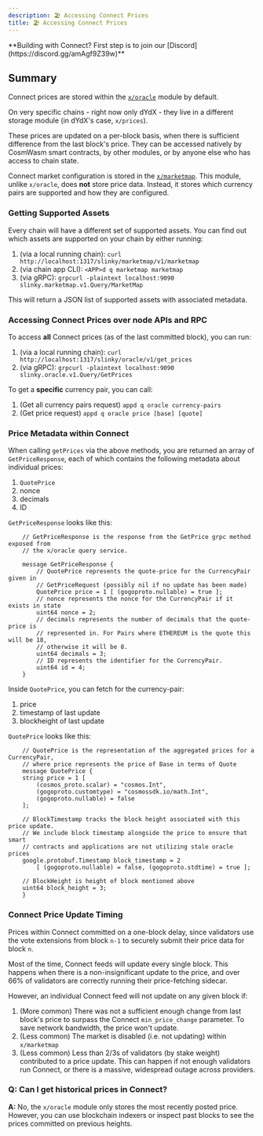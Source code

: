 ```yaml
---
description: 🏖️ Accessing Connect Prices
title: 🏖️ Accessing Connect Prices
---
```


<Note>
    **Building with Connect? First step is to join our [Discord](https://discord.gg/amAgf9Z39w)**
</Note>

## Summary

Connect prices are stored within the [`x/oracle`](https://github.com/skip-mev/slinky/tree/main/x/oracle) module by default.

On very specific chains - right now only dYdX - they live in a different storage module (in dYdX's case, `x/prices`).

These prices are updated on a per-block basis, when there is sufficient difference from the last block's price. They can be accessed natively by CosmWasm smart contracts, by other modules, or by anyone else who has access to chain state.

Connect market configuration is stored in the [`x/marketmap`](https://github.com/skip-mev/slinky/tree/main/x/marketmap). This module, unlike `x/oracle`, does **not** store price data. Instead, it stores which currency pairs are supported and how they are configured.

### Getting Supported Assets

Every chain will have a different set of supported assets. You can find out which assets are supported on your chain by either running:

1. (via a local running chain): `curl http://localhost:1317/slinky/marketmap/v1/marketmap`
2. (via chain app CLI): `<APP>d q marketmap marketmap`
3. (via gRPC): `grpcurl -plaintext localhost:9090 slinky.marketmap.v1.Query/MarketMap`

This will return a JSON list of supported assets with associated metadata.

### Accessing Connect Prices over node APIs and RPC

To access **all** Connect prices (as of the last committed block), you can run:

1. (via a local running chain): `curl http://localhost:1317/slinky/oracle/v1/get_prices`
2. (via gRPC): `grpcurl -plaintext localhost:9090 slinky.oracle.v1.Query/GetPrices`

To get a **specific** currency pair, you can call:

1. (Get all currency pairs request) `appd q oracle currency-pairs`
2. (Get price request) `appd q oracle price [base] [quote]`

### Price Metadata within Connect

When calling `getPrices` via the above methods, you are returned an array of `GetPriceResponse`, each of which contains the following metadata about individual prices:

1. `QuotePrice`
2. nonce
3. decimals
4. ID

`GetPriceResponse` looks like this:

```
    // GetPriceResponse is the response from the GetPrice grpc method exposed from
    // the x/oracle query service.

    message GetPriceResponse {
        // QuotePrice represents the quote-price for the CurrencyPair given in
        // GetPriceRequest (possibly nil if no update has been made)
        QuotePrice price = 1 [ (gogoproto.nullable) = true ];
        // nonce represents the nonce for the CurrencyPair if it exists in state
        uint64 nonce = 2;
        // decimals represents the number of decimals that the quote-price is
        // represented in. For Pairs where ETHEREUM is the quote this will be 18,
        // otherwise it will be 8.
        uint64 decimals = 3;
        // ID represents the identifier for the CurrencyPair.
        uint64 id = 4;
    }
```

Inside `QuotePrice`, you can fetch for the currency-pair:

1. price
2. timestamp of last update
3. blockheight of last update

`QuotePrice` looks like this:

```
    // QuotePrice is the representation of the aggregated prices for a CurrencyPair,
    // where price represents the price of Base in terms of Quote
    message QuotePrice {
    string price = 1 [
        (cosmos_proto.scalar) = "cosmos.Int",
        (gogoproto.customtype) = "cosmossdk.io/math.Int",
        (gogoproto.nullable) = false
    ];

    // BlockTimestamp tracks the block height associated with this price update.
    // We include block timestamp alongside the price to ensure that smart
    // contracts and applications are not utilizing stale oracle prices
    google.protobuf.Timestamp block_timestamp = 2
        [ (gogoproto.nullable) = false, (gogoproto.stdtime) = true ];

    // BlockHeight is height of block mentioned above
    uint64 block_height = 3;
    }
```

### Connect Price Update Timing

Prices within Connect committed on a one-block delay, since validators use the vote extensions from block `n-1` to securely submit their price data for block `n`.

Most of the time, Connect feeds will update every single block. This happens when there is a non-insignificant update to the price, and over 66% of validators are correctly running their price-fetching sidecar.

However, an individual Connect feed will not update on any given block if:

1. (More common) There was not a sufficient enough change from last block's price to surpass the Connect `min_price_change` parameter. To save network bandwidth, the price won't update.
2. (Less common) The market is disabled (i.e. not updating) within `x/marketmap`
3. (Less common) Less than 2/3s of validators (by stake weight) contributed to a price update. This can happen if not enough validators run Connect, or there is a massive, widespread outage across providers.

### Q: Can I get historical prices in Connect?

**A:** No, the `x/oracle` module only stores the most recently posted price. However, you can use blockchain indexers or inspect past blocks to see the prices committed on previous heights.
